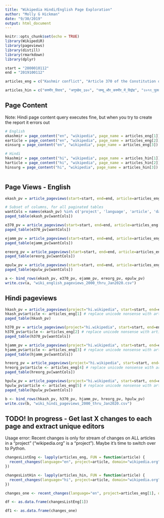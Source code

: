 ```yaml
---
title: "Wikipedia Hindi/English Page Exploration"
author: "Molly G Hickman"
date: "9/30/2019"
output: html_document
---
```


```r
knitr::opts_chunk$set(echo = TRUE)
library(WikipediR)
library(pageviews)
library(distill)
library(rmarkdown)
library(dplyr)

start = "2000010112"
end = "2019100112"

articles_eng = c("Kashmir conflict", "Article 370 of the Constitution of India", "Insurgency in Jammu and Kashmir", "Jammu and Kashmir Reorganisation Act, 2019", "2019 Pulwama attack")

articles_hin = c("कश्मीर_विवाद", "अनुच्छेद_३७०", "जम्मू_और_कश्मीर_में_विद्रोह", "२०१९_पुलवामा_हमला", "जम्मू_और_कश्मीर_पुनर्गठन_अधिनियम,_2019")

```

## Page Content
Note: Hindi page content query executes fine, but when you try to create the report it errors out

```r
# English
ekashmir = page_content("en", "wikipedia", page_name = articles_eng[1])
earticle = page_content("en", "wikipedia", page_name = articles_eng[2])
einsurg = page_content("en", "wikipedia", page_name = articles_eng[3])

# Hindi
hkashmir = page_content("hi", "wikipedia", page_name = articles_hin[1])
harticle = page_content("hi", "wikipedia", page_name = articles_hin[2])
hinsurg = page_content("hi", "wikipedia", page_name = articles_hin[3])
                         
```

## Page Views - English

```r
ekash_pv = article_pageviews(start=start, end=end, article=articles_eng[1])

# Subset of columns, for all paginated tables
wantCols = names(ekash_pv) %in% c('project', 'language', 'article', 'date', 'views')
paged_table(ekash_pv[wantCols])
```

```r
e370_pv = article_pageviews(start=start, end=end, article=articles_eng[2])
paged_table(e370_pv[wantCols])
```


```r
ejamm_pv = article_pageviews(start=start, end=end, article=articles_eng[3])
paged_table(ejamm_pv[wantCols])
```

```r
ereorg_pv = article_pageviews(start=start, end=end, article=articles_eng[4])
paged_table(ereorg_pv[wantCols])
```

```r
epulw_pv = article_pageviews(start=start, end=end, article=articles_eng[5])
paged_table(epulw_pv[wantCols])
```

```r
a <- bind_rows(ekash_pv, e370_pv, ejamm_pv, ereorg_pv, epulw_pv)
write.csv(a, "wiki_english_pageviews_2000_thru_Jan2020.csv")
```

## Hindi pageviews

```r
hkash_pv = article_pageviews(project="hi.wikipedia", start=start, end=end, article=articles_hin[1])
hkash_pv$article <- articles_eng[1] # replace unicode nonsense with article name
paged_table(hkash_pv)
```

```r
h370_pv = article_pageviews(project="hi.wikipedia", start=start, end=end, article=articles_hin[2])
h370_pv$article <- articles_eng[2] # replace unicode nonsense with article name
paged_table(h370_pv[wantCols])
```

```r
hjamm_pv = article_pageviews(project="hi.wikipedia", start=start, end=end, article=articles_hin[3])
hjamm_pv$article <- articles_eng[3] # replace unicode nonsense with article name
paged_table(hjamm_pv[wantCols])
```
```r
hreorg_pv = article_pageviews(project="hi.wikipedia", start=start, end=end, article=articles_hin[4])
hreorg_pv$article <- articles_eng[4] # replace unicode nonsense with article name
paged_table(hreorg_pv[wantCols])
```
```r
hpulw_pv = article_pageviews(project="hi.wikipedia", start=start, end=end, article=articles_hin[5])
hpulw_pv$article <- articles_eng[5] # replace unicode nonsense with article name
paged_table(hpulw_pv[wantCols])
```

```r
b <- bind_rows(hkash_pv, h370_pv, hjamm_pv, hreorg_pv, hpulw_pv)
write.csv(b, "wiki_hindi_pageviews_2000_thru_Jan2020.csv")
```


## TODO! In progress - Get last X changes to each page and extract unique editors

Usage error: Recent changes is only for stream of changes on ALL articles in a "project" ("wikipedia.org" is a "project"). Maybe it's time to switch over to Python.

```r

changesListEng <- lapply(articles_eng, FUN = function(article) {
  recent_changes(language="en", project=article, domain="wikipedia.org", properties=c("user", "userid", "comment", "parsedcomment", "flags","timestamp", "title"), limit=10, clean_response = TRUE)
}) 

changesListHin <- lapply(articles_hin, FUN = function(article) {
  recent_changes(language="hi", project=article, domain="wikipedia.org", properties=c("user", "userid", "comment", "parsedcomment", "flags","timestamp", "title"), limit=10, clean_response = TRUE)
}) 

changes_one <- recent_changes(language="en", project=articles_eng[1], domain="wikipedia.org", properties=c("user", "userid", "comment", "parsedcomment", "flags","timestamp", "title"), limit=10, clean_response = TRUE)

```


```r
df <- as.data.frame(changesListEng[1])

df1 <- as.data.frame(changes_one)
```

